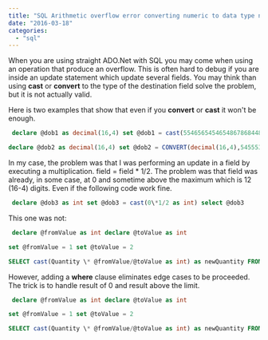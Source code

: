 ```yaml
---
title: "SQL Arithmetic overflow error converting numeric to data type numeric"
date: "2016-03-18"
categories: 
  - "sql"
---
```


When you are using straight ADO.Net with SQL you may come when using an operation that produce an overflow. This is often hard to debug if you are inside an update statement which update several fields. You may think than using **cast** or **convert** to the type of the destination field solve the problem, but it is not actually valid.

Here is two examples that show that even if you **convert** or **cast** it won't be enough.


```sql
 declare @dob1 as decimal(16,4) set @dob1 = cast(554656545465486786844864613 as decimal(16,4)) select @dob1

declare @dob2 as decimal(16,4) set @dob2 = CONVERT(decimal(16,4),5455531234268.68423224224244864613 ) select @dob2 
```


In my case, the problem was that I was performing an update in a field by executing a multiplication. field = field \* 1/2. The problem was that field was already, in some case, at 0 and sometime above the maximum which is 12 (16-4) digits. Even if the following code work fine.


```sql
 declare @dob3 as int set @dob3 = cast(0\*1/2 as int) select @dob3 
```


This one was not:


```sql
 declare @fromValue as int declare @toValue as int

set @fromValue = 1 set @toValue = 2

SELECT cast(Quantity \* @fromValue/@toValue as int) as newQuantity FROM [Trading].[Stock] 
```


However, adding a **where** clause eliminates edge cases to be proceeded. The trick is to handle result of 0 and result above the limit.


```sql
 declare @fromValue as int declare @toValue as int

set @fromValue = 1 set @toValue = 2

SELECT cast(Quantity \* @fromValue/@toValue as int) as newQuantity FROM [Trading].[Stock] WHERE Quantity > 0 AND Quantity < 999999999999 
```


